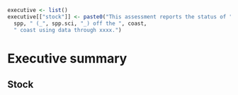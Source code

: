 ```r
executive <- list()
executive[["stock"]] <- paste0("This assessment reports the status of ",
  spp, " (_", spp.sci, "_) off the ", coast, 
  " coast using data through xxxx.")
```

# Executive summary{-}

## Stock{-}

